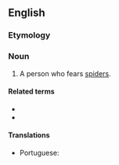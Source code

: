 ==English==

===Etymology===
{{confix|arachno|phobe|lang=en}}

===Noun===
{{en-noun}}

# A person who fears [[spider]]s.

====Related terms====
* {{l|en|arachnophobia}}
* {{l|en|arachnophobic}}

====Translations====
{{trans-top|person who fears spiders}}
* Portuguese: {{t|pt|aracnofóbico|m}}
{{trans-mid}}
{{trans-bottom}}